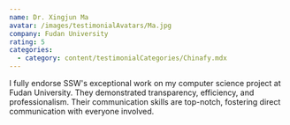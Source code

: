 ```yaml
---
name: Dr. Xingjun Ma
avatar: /images/testimonialAvatars/Ma.jpg
company: Fudan University
rating: 5
categories:
  - category: content/testimonialCategories/Chinafy.mdx
---
```


I fully endorse SSW's exceptional work on my computer science project at Fudan University. They demonstrated transparency, efficiency, and professionalism. Their communication skills are top-notch, fostering direct communication with everyone involved.
